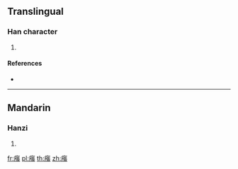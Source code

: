 {{character info/new}}
==Translingual==

===Han character===
{{Han char|rn=104|rad=疒|as=11|sn=16|four=|canj=KNSV}}

# {{defn|Han|sort=疒11}}

====References====
* {{Han ref|kx=0779.060|dkj=22439|dj=1188.280|hdz=42694.150|uh=762C|ud=30252}}

----

==Mandarin==

===Hanzi===
{{cmn-hanzi|pin=[[zhàng]] ([[zhang4]])|wg=chang<sup>4</sup>}}

# {{defn|lang=cmn|sort=疒11}}

[[fr:瘬]]
[[pl:瘬]]
[[th:瘬]]
[[zh:瘬]]